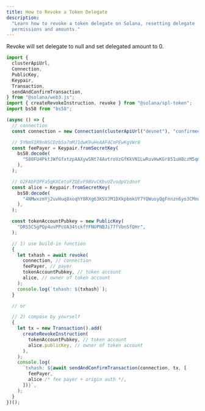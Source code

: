 ```yaml
---
title: How to Revoke a Token Delegate
description:
  "Learn how to revoke a token delegate on Solana, resetting delegate
  permissions and amounts."
---
```


Revoke will set delegate to null and set delegated amount to 0.

```typescript title="revoke-token-delegate.ts"
import {
  clusterApiUrl,
  Connection,
  PublicKey,
  Keypair,
  Transaction,
  sendAndConfirmTransaction,
} from "@solana/web3.js";
import { createRevokeInstruction, revoke } from "@solana/spl-token";
import bs58 from "bs58";

(async () => {
  // connection
  const connection = new Connection(clusterApiUrl("devnet"), "confirmed");

  // 5YNmS1R9nNSCDzb5a7mMJ1dwK9uHeAAF4CmPEwKgVWr8
  const feePayer = Keypair.fromSecretKey(
    bs58.decode(
      "588FU4PktJWfGfxtzpAAXywSNt74AvtroVzGfKkVN1LwRuvHwKGr851uH8czM5qm4iqLbs1kKoMKtMJG4ATR7Ld2",
    ),
  );

  // G2FAbFQPFa5qKXCetoFZQEvF9BVvCKbvUZvodpVidnoY
  const alice = Keypair.fromSecretKey(
    bs58.decode(
      "4NMwxzmYj2uvHuq8xoqhY8RXg63KSVJM1DXkpbmkUY7YQWuoyQgFnnzn6yo3CMnqZasnNPNuAT2TLwQsCaKkUddp",
    ),
  );

  const tokenAccountPubkey = new PublicKey(
    "DRS5CSgPQp4uvPPcUA34tckfYFNUPNBJi77fVbnSfQHr",
  );

  // 1) use build-in function
  {
    let txhash = await revoke(
      connection, // connection
      feePayer, // payer
      tokenAccountPubkey, // token account
      alice, // owner of token account
    );
    console.log(`txhash: ${txhash}`);
  }

  // or

  // 2) compose by yourself
  {
    let tx = new Transaction().add(
      createRevokeInstruction(
        tokenAccountPubkey, // token account
        alice.publicKey, // owner of token account
      ),
    );
    console.log(
      `txhash: ${await sendAndConfirmTransaction(connection, tx, [
        feePayer,
        alice /* fee payer + origin auth */,
      ])}`,
    );
  }
})();
```
